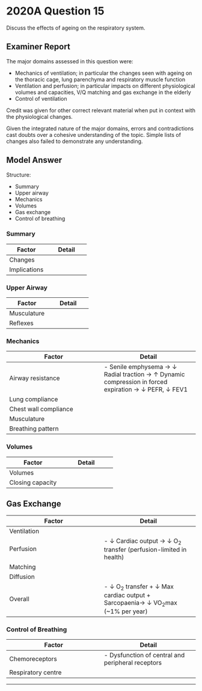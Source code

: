 # 2020A Question 15 

Discuss the effects of ageing on the respiratory system.


## Examiner Report

The major domains assessed in this question were:

* Mechanics of ventilation; in particular the changes seen with ageing on the thoracic cage, lung parenchyma and respiratory muscle function
* Ventilation and perfusion; in particular impacts on different physiological volumes and capacities, V/Q matching and gas exchange in the elderly
* Control of ventilation


Credit was given for other correct relevant material when put in context with the physiological changes.

Given the integrated nature of the major domains, errors and contradictions cast doubts over a cohesive understanding of the topic. Simple lists of changes also failed to demonstrate any understanding.

## Model Answer

Structure:

* Summary
* Upper airway
* Mechanics
* Volumes
* Gas exchange
* Control of breathing

### Summary


|Factor|Detail|
| -- | -- |
|Changes|<p>- Degeneration of tissues</p><p>- Progressive functional impairment from ~35 years</p>|
|Implications|<p>- Reduced reserve</p><p>- Poor tolerance of stress (e.g. Exercise, post-laparotomy)</p><p>- Susceptible to types 1 and 2 failure</p>|


### Upper Airway


|Factor|Detail|
| -- | -- |
|Musculature|<p>- ↓ Pharyngeal dilator muscle tone → ↑ Risk OSA</p>|
|Reflexes|<p>- ↓ Airway reflexes → ↓ Clearance of secretions → ↑ Risk aspiration</p>|

### Mechanics


|Factor|Detail|
| -- | -- |
|Airway resistance|- Senile emphysema → ↓ Radial traction → ↑ Dynamic compression in forced expiration → ↓ PEFR, ↓ FEV1|
|Lung compliance|<p>- Senile emphysema → ↓ Elastic recoil → ↑ Risk of breath stacking during mechanical ventilation</p>|
|Chest wall compliance|<p>- ↓ Compliance → ↓ Outward recoil → ↑ Work of breathing: Due to </p><p>- Calcification of costal cartilage</p><p>- Joint degeneration</p><p>- Barrel shape → Flattened diaphragm → Mechanical disadvantage</p><p>- Osteoporosis → Kyphosis, ↑ A-P diameter</p>|
|Musculature|<p>- Sarcopaenia (type II > type I) → ↓ PEFR, ↓ FEV1, ↓ MV</p>|
|Breathing pattern|<p>- Small ↑ airflow resistance</p><p>- Large ↓ resp system compliance</p><p>- Hence ↑ RR, ↓ RV but ↔MV</p>|

### Volumes


|Factor|Detail|
| -- | -- |
|Volumes|<p>- Senile emphysema →</p><p>- ↑↑ RV (~1%/year), ↑ FRC (~0.2%/year)</p><p>- ↓ FVC (~0.5%/year), ↓ ERV</p><p>- Complex effect on TLC; minimal change overall</p><p>- ↑ Lung compliance → ↑ TLC</p><p>- ↓ Chest wall compliance → ↓ TLC</p><p>- Atrophy of intervertebral discs → ↓ Thoracic height → ↓ TLC</p><p>- Altered geometry → Hyperinflation → ↑ TLC</p><p><img src="/resources/frc-aging.svg"></p>|
|Closing capacity|<p>- Senile emphysema → ↓ Airway splinting in expiration</p><p>- ↑ Closing capacity → ↑ Shunt → ↓ PaO~2~</p><p>- Present when standing</p><p>- Worse when standing</p><p><img src="/resources/closing-capacity-vs-age.svg"></p>|


## Gas Exchange


|Factor|Detail|
| -- | -- |
|Ventilation|<p>- Senile emphysema → ↓ Radial traction → Small airway closure → ↓ PaO~2~</p><p>- Sarcopaenia → ↓ MVV</p>|
|Perfusion|- ↓ Cardiac output → ↓ O~2~ transfer (perfusion-limited in health)|
|Matching|<p>- Widening of V&Q scatter from apex to base → Impaired gas exchange</p><p>- ↑ Alveolar dead space (but ↔PaCO~2~)</p><p>- ↑ Shunt (with ↓ PaO~2~)</p>|
|Diffusion|<p>- ↑ Alveolar thickness (fibrosis)</p><p>- ↓ Alveolar surface area (senile emphysema)</p><p>→ ↓ DLCO (0.2mL.mmHg^-1^.year^-1^)<br>→ ↓ PaO~2~ if diffusion-limited exchange</p>|
|Overall|- ↓ O~2~ transfer + ↓ Max cardiac output + Sarcopaenia→ ↓ VO~2~max<br>  (~1% per year)|

### Control of Breathing


|Factor|Detail|
| -- | -- |
|Chemoreceptors|- Dysfunction of central and peripheral receptors|
|Respiratory centre|<p>- ↑ Periodic breathing</p><p>- ↓↓ Response to ↓ PaO~2~ and ↑ PaCO~2~</p><p>- ↑ Toxicity of opioids</p>|


--- 


